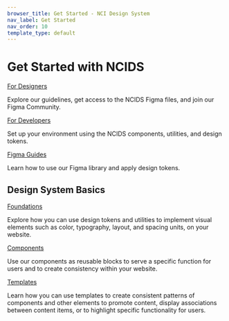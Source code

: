 ```yaml
---
browser_title: Get Started - NCI Design System
nav_label: Get Started
nav_order: 10
template_type: default
---
```


# Get Started with NCIDS

<a href="./designers" className="header-styled-link">
	For Designers
</a>

Explore our guidelines, get access to the NCIDS Figma files, and join our Figma Community.

<a href="./developers" className="header-styled-link">
	For Developers
</a>

Set up your environment using the NCIDS components, utilities, and design tokens.

<a href="./figma-guide" className="header-styled-link">
	Figma Guides
</a>

Learn how to use our Figma library and apply design tokens.

## Design System Basics

<a href="../foundations" className="header-styled-link">
	Foundations
</a>

Explore how you can use design tokens and utilities to implement visual elements such as color, typography, layout, and spacing units, on your website.

<a href="../components" className="header-styled-link">
	Components
</a>

Use our components as reusable blocks to serve a specific function for users and to create consistency within your website.

<a href="../templates" className="header-styled-link">
	Templates
</a>

Learn how you can use templates to create consistent patterns of components and other elements to promote content, display associations between content items, or to highlight specific functionality for users.
